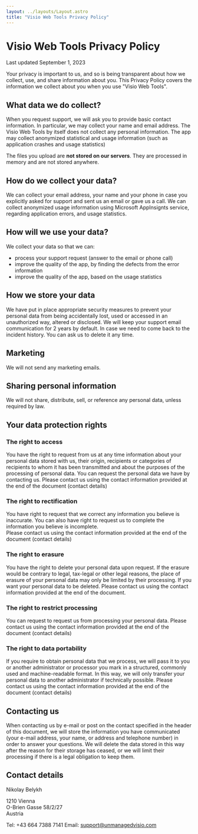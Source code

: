 ```yaml
---
layout: ../layouts/Layout.astro
title: "Visio Web Tools Privacy Policy"
---
```


# Visio Web Tools Privacy Policy

Last updated September 1, 2023

Your privacy is important to us, and so is being transparent about how we collect, use, and share information about you. 
This Privacy Policy covers the information we collect about you when you use "Visio Web Tools".

## What data we do collect?

When you request support, we will ask you to provide basic contact information. In particular, we may collect your name and email address. The Visio Web Tools by itself does not collect any personal information. 
The app may collect anonymized statistical and usage information (such as application crashes and usage statistics)

The files you upload are **not stored on our servers**. They are processed in memory and are not stored anywhere.

## How do we collect your data?
We can collect your email address, your name and your phone in case you explicitly asked for support and sent us an email or gave us a call.
We can collect anonymized usage information using Microsoft AppInsignts service, regarding application errors, and usage statistics.

## How will we use your data?
We collect your data so that we can:
- process your support request (answer to the email or phone call)
- improve the quality of the app, by finding the defects from the error information
- improve the quality of the app, based on the usage statistics

## How we store your data
We have put in place appropriate security measures to prevent your personal data from being accidentally lost, 
used or accessed in an unauthorized way, altered or disclosed. We will keep your support email communication for 2 years by default. 
In case we need to come back to the incident history. You can ask us to delete it any time.

## Marketing
We will not send any marketing emails.

## Sharing personal information
We will not share, distribute, sell, or reference any personal data, unless required by law.

## Your data protection rights

### The right to access
You have the right to request from us at any time information about your personal data stored with us, 
their origin, recipients or categories of recipients to whom it has been transmitted and about the purposes of the processing of personal data. 
You can request the personal data we have by contacting us. Please contact us using the contact information provided at the end of the document (contact details)

### The right to rectification
You have right to request that we correct any information you believe is inaccurate. 
You can also have right to request us to complete the information you believe is incomplete.  
Please contact us using the contact information provided at the end of the document (contact details)

### The right to erasure
You have the right to delete your personal data upon request. If the erasure would be contrary to legal, tax-legal or other legal reasons, 
the place of erasure of your personal data may only be limited by their processing. If you want your personal data to be deleted. 
Please contact us using the contact information provided at the end of the document.

### The right to restrict processing
You can request to request us from processing your personal data. Please contact us using the contact information provided at the end of the document (contact details)

### The right to data portability
If you require to obtain personal data that we process, we will pass it to you or another administrator or processor 
you mark in a structured, commonly used and machine-readable format. In this way, we will only transfer your personal data to another administrator if technically possible. 
Please contact us using the contact information provided at the end of the document (contact details)

## Contacting us

When contacting us by e-mail or post on the contact specified in the header of this document, we will store the information 
you have communicated (your e-mail address, your name, or address and telephone number) in order to answer your questions.
We will delete the data stored in this way after the reason for their storage has ceased, or we will limit their processing if there is a legal obligation to keep them.

## Contact details

Nikolay Belykh

1210 Vienna  
O-Brien Gasse 58/2/27  
Austria

Tel: +43 664 7388 7141
Email: support@unmanagedvisio.com

